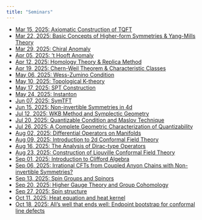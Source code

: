 ```yaml
---
title: "Seminars"
---
```


- [Mar 15, 2025: Axiomatic Construction of TQFT](mar-15-2025.qmd)   
- [Mar 22, 2025: Basic Concepts of Higher-form Symmetries & Yang-Mills Theory](mar-22-2025.qmd)  
- [Mar 29, 2025: Chiral Anomaly](mar-29-2025.qmd)  
- [Apr 05, 2025: 't Hooft Anomaly](apr-05-2025.qmd)   
- [Apr 12, 2025: Homology Theory & Replica Method](apr-12-2025.qmd)    
- [Apr 19, 2025: Chern-Weil Theorem & Characteristic Classes](apr-19-2025.qmd) 
- [May 06, 2025: Wess-Zumino Condition ](may-06-2025.qmd)  
- [May 10, 2025: Topological K-theory](may-10-2025.qmd)  
- [May 17, 2025: SPT Construction](may-17-2025.qmd)  
- [May 24, 2025: Instanton](may-24-2025.qmd)  
- [Jun 07, 2025: SymTFT](jun-07-2025.qmd)  
- [Jun 15, 2025: Non-invertible Symmetries in 4d](jun-15-2025.qmd)  
- [Jul 12, 2025: WKB Method and Symplectic Geometry](jul-12-2025.qmd)  
- [Jul 20, 2025: Quantizable Condition and Maslov Technique](jul-20-2025.qmd)
- [Jul 26, 2025: A Complete Geometric Characterization of Quantizability](jul-26-2025.qmd)
- [Aug 02, 2025: Differential Operators on Manifolds](aug-02-2025.qmd)
- [Aug 09, 2025: Introduction to 2d Conformal Field Theory](aug-09-2025.qmd)
- [Aug 16, 2025: The Analysis of Dirac-type Operators](aug-16-2025.qmd)
- [Aug 23, 2025: Construction of Liouville Conformal Field Theory](aug-23-2025.qmd)
- [Sep 01, 2025: Introduction to Clifford Algebra](sep-01-2025.qmd)
- [Sep 06, 2025: Irrational CFTs from Coupled Anyon Chains with Non-invertible Symmetries?](sep-06-2025.qmd)
- [Sep 13, 2025: Spin Groups and Spinors](sep-13-2025.qmd)
- [Sep 20, 2025: Higher Gauge Theory and Group Cohomology](sep-20-2025.qmd)
- [Sep 27, 2025: Spin structure](sep-27-2025.qmd)
- [Oct 11, 2025: Heat equation and heat kernel](oct-11-2025.qmd)
- [Oct 18, 2025: All's well that ends well: Endpoint bootstrap for conformal line defects](oct-18-2025.qmd)